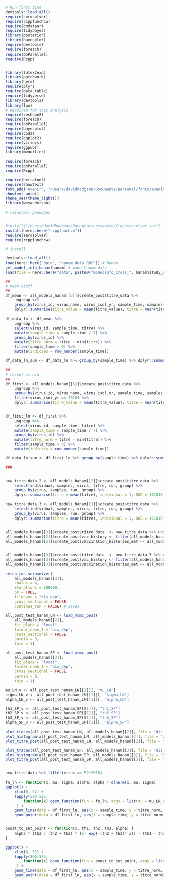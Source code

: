 ```r
# Run first time
devtools::load_all()
require(serosolver)
require(rcppfunchcw)
require(cmdstanr)
require(tidybayes)
library(posterior)
library(bayesplot)
require(devtools)
require(foreach)
require(doParallel)
require(Rcpp)


library(latex2exp)
library(patchwork)
library(here)
require(plyr)
require(data.table)
require(tidyverse)
library(devtools)
library(loo)
# Required for this analysis
require(reshape2)
require(foreach)
require(doParallel)
require(bayesplot)
require(coda)
require(ggplot2)
require(viridis)
require(ggpubr)
library(mvoutlier)

require(foreach)
require(doParallel)
require(Rcpp)

require(extrafont)
require(showtext)
font_add("Avenir", "/Users/davidhodgson/Documents/personal/fonts/avenir_ff/AvenirLTStd-Book.otf")  
showtext_auto()
theme_set(theme_light())
library(wesanderson)


```

```r
# reinstall packages


#install("/Users/davidhodgson/Documents/research/flu/serosolver_vac")
install(here::here("rcppfunchcw"))
require(serosolver)
require(rcppfunchcw)

```

```r

# install

devtools::load_all()
load(here::here("data", "hanam_data.RDS")) # hanam
get_model_info_hanam(hanam) # make hanam data
load(file = here::here("data", paste0("modelinfo_cross_", hanam$study_name_short, ".RDS"))) #all_models_hanam

##
# Mean stuff
##
df_mean <- all_models_hanam[[3]]$create_post$titre_data %>%
    ungroup %>%
    group_by(virus_id, virus_name, virus_isol_yr, sample_time, samples, virus, run, group) %>%
    dplyr::summarise(titre_value = mean(titre_value), titre = mean(titre))

df_data_ln <- df_mean %>%
    ungroup %>%
    select(virus_id, sample_time, titre) %>%
    mutate(sample_time = sample_time / 7) %>%
    group_by(virus_id) %>%
    mutate(titre_norm = titre - min(titre)) %>% 
    filter(sample_time > 0) %>% 
    mutate(indicies = row_number(sample_time))

df_data_ln_sum <- df_data_ln %>% group_by(sample_time) %>% dplyr::summarise(titre_norm = mean(titre_norm))

## 
# recent strain
##
df_first <- all_models_hanam[[3]]$create_post$titre_data %>%
    ungroup %>%
    group_by(virus_id, virus_name, virus_isol_yr, sample_time, samples, virus, run, group) %>%
    filter(virus_isol_yr == 2016) %>%
    dplyr::summarise(titre_value = mean(titre_value), titre = mean(titre))


df_first_ln <- df_first %>%
    ungroup %>%
    select(virus_id, sample_time, titre) %>%
    mutate(sample_time = sample_time / 7) %>%
    group_by(virus_id) %>%
    mutate(titre_norm = titre - min(titre)) %>% 
    filter(sample_time > 0) %>% 
    mutate(indicies = row_number(sample_time))

df_data_ln_sum <- df_first_ln %>% group_by(sample_time) %>% dplyr::summarise(titre_norm = mean(titre_norm))

### 


new_titre_data_2 <- all_models_hanam[[2]]$create_post$titre_data %>%
    select(individual, samples, virus, titre, run, group) %>%
    group_by(virus, samples, run, group) %>% 
    dplyr::summarise(titre = mean(titre), individual = 1, DOB = 101816) 
    
new_titre_data_3 <- all_models_hanam[[3]]$create_post$titre_data %>%
    select(individual, samples, virus, titre, run, group) %>%
    group_by(virus, samples, run, group) %>% 
    dplyr::summarise(titre = mean(titre), individual = 1, DOB = 101816) 
    

all_models_hanam[[2]]$create_post$titre_data  <- new_titre_data %>% ungroup %>% as.data.frame %>% arrange(individual, samples)
all_models_hanam[[2]]$create_post$vac_history <- filter(all_models_hanam[[2]]$create_post$vac_history, individual == 1)
all_models_hanam[[2]]$create_post$vaccination_histories_mat <- all_models_hanam[[2]]$create_post$vaccination_histories_mat[1, ]


all_models_hanam[[3]]$create_post$titre_data  <- new_titre_data_3 %>% ungroup %>% as.data.frame %>% arrange(individual, samples)
all_models_hanam[[3]]$create_post$vac_history <- filter(all_models_hanam[[3]]$create_post$vac_history, individual == 1)
all_models_hanam[[3]]$create_post$vaccination_histories_mat <- all_models_hanam[[3]]$create_post$vaccination_histories_mat[1, ]

setup_run_serosolver(
    all_models_hanam[[3]],
    chains = 4,
    iterations = 100000,
    pt = TRUE,
    filename = "dis_dep",
    cross_sectional = FALSE,
    continue_run = FALSE) # saves

```

```r

all_post_test_hanam_LN <- load_mcmc_post(
    all_models_hanam[[2]],
    fit_place = "local",
    folder_name_1 = "dis_dep",
    cross_sectional = FALSE,
    burnin = 0,
    thin = 1)

all_post_test_hanam_SP <- load_mcmc_post(
    all_models_hanam[[3]],
    fit_place = "local",
    folder_name_1 = "dis_dep",
    cross_sectional = FALSE,
    burnin = 0,
    thin = 1)

mu_LN_v <- all_post_test_hanam_LN[[1]][, "mu_LN"]
sigma_LN_v <- all_post_test_hanam_LN[[1]][, "sigma_LN"]
alpha_LN_v <- all_post_test_hanam_LN[[1]][, "alpha_LN"]

th1_SP_v <- all_post_test_hanam_SP[[1]][, "th1_SP"]
th2_SP_v <- all_post_test_hanam_SP[[1]][, "th2_SP"]
th3_SP_v <- all_post_test_hanam_SP[[1]][, "th3_SP"]
alpha_SP_v <- all_post_test_hanam_SP[[1]][, "alpha_SP"]


```

```r

plot_traces(all_post_test_hanam_LN, all_models_hanam[[2]], file = "dis_dep/full")
plot_histogram(all_post_test_hanam_LN, all_models_hanam[[2]], file = "dis_dep/full")
plot_titre_post(all_post_test_hanam_LN, all_models_hanam[[2]], file = "dis_dep/full")

plot_traces(all_post_test_hanam_SP, all_models_hanam[[3]], file = "dis_dep/full")
plot_histogram(all_post_test_hanam_SP, all_models_hanam[[3]], file = "dis_dep/full")
plot_titre_post(all_post_test_hanam_SP, all_models_hanam[[3]], file = "dis_dep/full")


new_titre_data %>% filter(virus == 52*2016)

fn_ln <- function(x, mu, sigma, alpha) alpha * dlnorm(x, mu, sigma)
ggplot() + 
    xlim(0, 52) + 
    lapply(500:525,
        function(x) geom_function(fun = fn_ln, args = list(mu = mu_LN_v[x], sigma =  sigma_LN_v[x], alpha = alpha_LN_v[x]), color = "red", alpha = 0.5, size = 0.1)
     ) + 
    geom_line(data = df_first_ln, aes(x = sample_time, y = titre_norm, group = virus_id), alpha = 0.8, size = 0.1) +
    geom_point(data = df_first_ln, aes(x = sample_time, y = titre_norm), alpha = 0.8, size = 4, color = "blue")


boost_to_set_point <- function(x, th1, th2, th3, alpha) {
    alpha * (th3 / (th2 + th3) * (1- exp(-(th2 + th3)* x)) - (th1 - th3) / (th1 - th2 - th3) * (exp(-th1 * x) - exp(- (th2 + th3) * x)))
}

ggplot() + 
    xlim(0, 52) + 
    lapply(500:525,
        function(x) geom_function(fun = boost_to_set_point, args = list(th1 = th1_SP_v[x], th2 = th2_SP_v[x], th3 = th3_SP_v[x], alpha = alpha_SP_v[x]), color = "red", alpha = 0.5, size = 0.1)
     ) + 
    geom_line(data = df_first_ln, aes(x = sample_time, y = titre_norm, group = virus_id), alpha = 0.8, size = 0.1) +
    geom_point(data = df_first_ln, aes(x = sample_time, y = titre_norm), alpha = 0.8, size = 4, color = "blue")


```